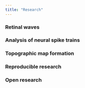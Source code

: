```yaml
---
title: "Research"
---
```



### Retinal waves

### Analysis of neural spike trains

### Topographic map formation

### Reproducible research

### Open research
